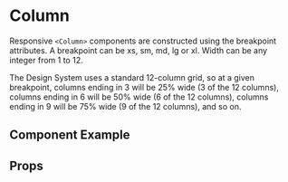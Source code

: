
# Column

Responsive `<Column>` components are constructed using the breakpoint attributes. A breakpoint can be xs, sm, md, lg or xl. Width can be any integer from 1 to 12.

The Design System uses a standard 12-column grid, so at a given breakpoint, columns ending in 3 will be 25% wide (3 of the 12 columns), columns ending in 6 will be 50% wide (6 of the 12 columns), columns ending in 9 will be 75% wide (9 of the 12 columns), and so on.

## Component Example
<Story
    id="layout-column--default"
/>

## Props
<Props of={Column} />
